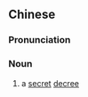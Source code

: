 {{also|密诏}}
==Chinese==
{{zh-forms|s=密诏}}

===Pronunciation===
{{zh-pron
|m=mìzhào
|cat=n
}}

===Noun===
{{zh-noun}}

# {{lb|zh|archaic}} a [[secret]] [[decree]]